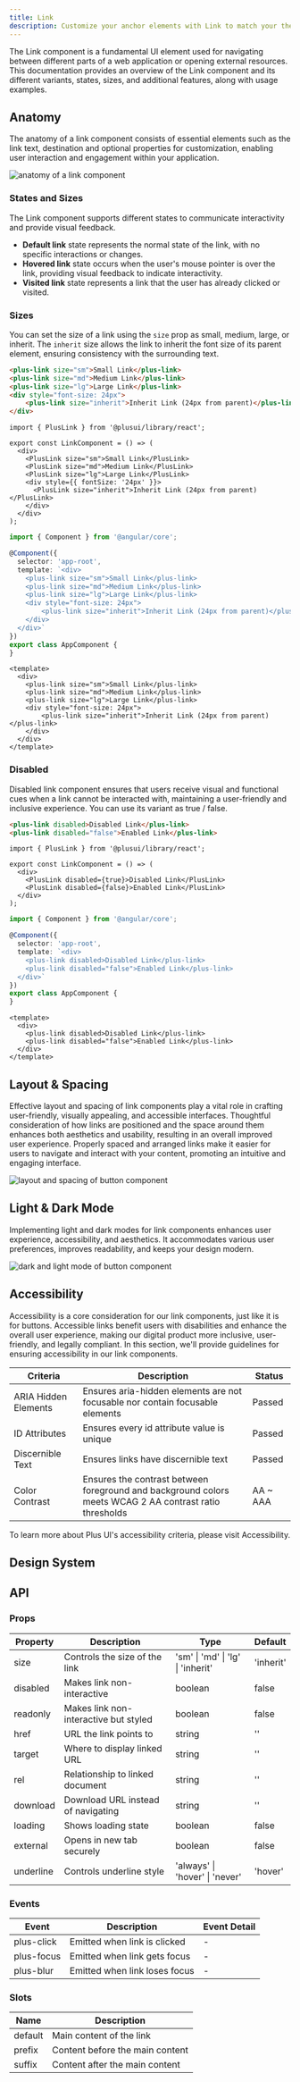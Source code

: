 ```yaml
---
title: Link
description: Customize your anchor elements with Link to match your theme's style.
---
```




The Link component is a fundamental UI element used for navigating between different parts of a web application or opening external resources. This documentation provides an overview of the Link component and its different variants, states, sizes, and additional features, along with usage examples.

## Anatomy

The anatomy of a link component consists of essential elements such as the link text, destination and optional properties for customization, enabling user interaction and engagement within your application.

<Image src={anatomy} alt="anatomy of a link component" />

### States and Sizes

The Link component supports different states to communicate interactivity and provide visual feedback.

* **Default link** state represents the normal state of the link, with no specific interactions or changes.
* **Hovered link** state occurs when the user's mouse pointer is over the link, providing visual feedback to indicate interactivity.
* **Visited link** state represents a link that the user has already clicked or visited.

### Sizes

You can set the size of a link using the `size` prop as small, medium, large, or inherit. The `inherit` size allows the link to inherit the font size of its parent element, ensuring consistency with the surrounding text.

<code-bubble class="not-content">

```html
<plus-link size="sm">Small Link</plus-link>
<plus-link size="md">Medium Link</plus-link>
<plus-link size="lg">Large Link</plus-link>
<div style="font-size: 24px">
    <plus-link size="inherit">Inherit Link (24px from parent)</plus-link>
</div>
```

```tsx
import { PlusLink } from '@plusui/library/react';

export const LinkComponent = () => (
  <div>
    <PlusLink size="sm">Small Link</PlusLink>
    <PlusLink size="md">Medium Link</PlusLink>
    <PlusLink size="lg">Large Link</PlusLink>
    <div style={{ fontSize: '24px' }}>
      <PlusLink size="inherit">Inherit Link (24px from parent)</PlusLink>
    </div>
  </div>
);
```

```ts
import { Component } from '@angular/core';

@Component({
  selector: 'app-root',
  template: `<div>
    <plus-link size="sm">Small Link</plus-link>
    <plus-link size="md">Medium Link</plus-link>
    <plus-link size="lg">Large Link</plus-link>
    <div style="font-size: 24px">
        <plus-link size="inherit">Inherit Link (24px from parent)</plus-link>
    </div>
  </div>`
})
export class AppComponent {
}
```

```vue
<template>
  <div>
    <plus-link size="sm">Small Link</plus-link>
    <plus-link size="md">Medium Link</plus-link>
    <plus-link size="lg">Large Link</plus-link>
    <div style="font-size: 24px">
        <plus-link size="inherit">Inherit Link (24px from parent)</plus-link>
    </div>
  </div>
</template>
```
</code-bubble>

### Disabled

Disabled link component ensures that users receive visual and functional cues when a link cannot be interacted with, maintaining a user-friendly and inclusive experience. You can use its variant as true / false.

<code-bubble class="not-content">

```html
<plus-link disabled>Disabled Link</plus-link>
<plus-link disabled="false">Enabled Link</plus-link>
```

```tsx
import { PlusLink } from '@plusui/library/react';

export const LinkComponent = () => (
  <div>
    <PlusLink disabled={true}>Disabled Link</PlusLink>
    <PlusLink disabled={false}>Enabled Link</PlusLink>
  </div>
);
```

```ts
import { Component } from '@angular/core';

@Component({
  selector: 'app-root',
  template: `<div>
    <plus-link disabled>Disabled Link</plus-link>
    <plus-link disabled="false">Enabled Link</plus-link>
  </div>`
})
export class AppComponent {
}
```

```vue
<template>
  <div>
    <plus-link disabled>Disabled Link</plus-link>
    <plus-link disabled="false">Enabled Link</plus-link>
  </div>
</template>
```
</code-bubble>

## Layout & Spacing

Effective layout and spacing of link components play a vital role in crafting user-friendly, visually appealing, and accessible interfaces. Thoughtful consideration of how links are positioned and the space around them enhances both aesthetics and usability, resulting in an overall improved user experience. Properly spaced and arranged links make it easier for users to navigate and interact with your content, promoting an intuitive and engaging interface.

<Image src={layoutSpacing} alt="layout and spacing of button component" />

## Light & Dark Mode

Implementing light and dark modes for link components enhances user experience, accessibility, and aesthetics. It accommodates various user preferences, improves readability, and keeps your design modern.

<Image src={lightDarkMode} alt="dark and light mode of button component" />

## Accessibility

Accessibility is a core consideration for our link components, just like it is for buttons. Accessible links benefit users with disabilities and enhance the overall user experience, making our digital product more inclusive, user-friendly, and legally compliant. In this section, we'll provide guidelines for ensuring accessibility in our link components.

| Criteria | Description | Status |
| -------- | ----------- | ------ |
| ARIA Hidden Elements | Ensures aria-hidden elements are not focusable nor contain focusable elements | Passed |
| ID Attributes | Ensures every id attribute value is unique | Passed |
| Discernible Text | Ensures links have discernible text | Passed |
| Color Contrast | Ensures the contrast between foreground and background colors meets WCAG 2 AA contrast ratio thresholds | AA ~ AAA |


To learn more about Plus UI's accessibility criteria, please visit Accessibility.

## Design System

<EmbedContent url="https://www.figma.com/community/file/1310670219738074447/plus-ui-design-system" />

## API

### Props

| Property    | Description                           | Type                          | Default    |
| ----------- | ------------------------------------- | ----------------------------- | ---------- |
| size        | Controls the size of the link         | 'sm' \| 'md' \| 'lg' \| 'inherit' | 'inherit'  |
| disabled    | Makes link non-interactive            | boolean                       | false      |
| readonly    | Makes link non-interactive but styled | boolean                       | false      |
| href        | URL the link points to               | string                        | ''         |
| target      | Where to display linked URL          | string                        | ''         |
| rel         | Relationship to linked document       | string                        | ''         |
| download    | Download URL instead of navigating    | string                       | ''         |
| loading     | Shows loading state                   | boolean                      | false      |
| external    | Opens in new tab securely            | boolean                      | false      |
| underline   | Controls underline style             | 'always' \| 'hover' \| 'never' | 'hover'    |

### Events

| Event      | Description                    | Event Detail |
| ---------- | ------------------------------ | ------------ |
| plus-click | Emitted when link is clicked   | -           |
| plus-focus | Emitted when link gets focus   | -           |
| plus-blur  | Emitted when link loses focus  | -           |

### Slots

| Name    | Description                        |
| ------- | ---------------------------------- |
| default | Main content of the link           |
| prefix  | Content before the main content    |
| suffix  | Content after the main content     |
